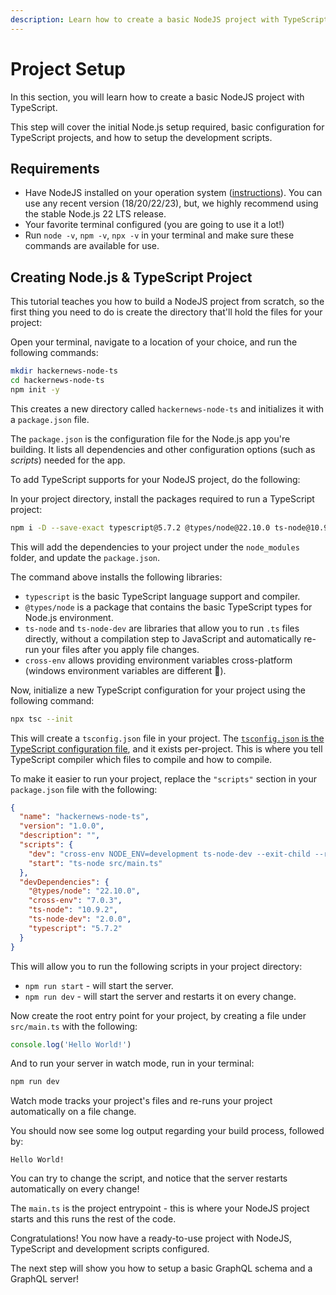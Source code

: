 ```yaml
---
description: Learn how to create a basic NodeJS project with TypeScript.
---
```



# Project Setup

In this section, you will learn how to create a basic NodeJS project with TypeScript.

This step will cover the initial Node.js setup required, basic configuration for TypeScript
projects, and how to setup the development scripts.

## Requirements

- Have NodeJS installed on your operation system
  ([instructions](https://nodejs.org/en/download/package-manager)). You can use any recent version
  (18/20/22/23), but, we highly recommend using the stable Node.js 22 LTS release.
- Your favorite terminal configured (you are going to use it a lot!)
- Run `node -v`, `npm -v`, `npx -v` in your terminal and make sure these commands are available for
  use.

## Creating Node.js & TypeScript Project

This tutorial teaches you how to build a NodeJS project from scratch, so the first thing you need to
do is create the directory that'll hold the files for your project:

Open your terminal, navigate to a location of your choice, and run the following commands:

```sh
mkdir hackernews-node-ts
cd hackernews-node-ts
npm init -y
```

This creates a new directory called `hackernews-node-ts` and initializes it with a `package.json`
file.

The `package.json` is the configuration file for the Node.js app you're building. It lists all
dependencies and other configuration options (such as _scripts_) needed for the app.

To add TypeScript supports for your NodeJS project, do the following:

In your project directory, install the packages required to run a TypeScript project:

```sh npm2yarn
npm i -D --save-exact typescript@5.7.2 @types/node@22.10.0 ts-node@10.9.2 ts-node-dev@2.0.0 cross-env@7.0.3
```

This will add the dependencies to your project under the `node_modules` folder, and update the
`package.json`.

The command above installs the following libraries:

- `typescript` is the basic TypeScript language support and compiler.
- `@types/node` is a package that contains the basic TypeScript types for Node.js environment.
- `ts-node` and `ts-node-dev` are libraries that allow you to run `.ts` files directly, without a
  compilation step to JavaScript and automatically re-run your files after you apply file changes.
- `cross-env` allows providing environment variables cross-platform (windows environment variables
  are different 🤷).

Now, initialize a new TypeScript configuration for your project using the following command:

```sh
npx tsc --init
```

This will create a `tsconfig.json` file in your project. The
[`tsconfig.json` is the TypeScript configuration file](https://typescriptlang.org/docs/handbook/tsconfig-json.html),
and it exists per-project. This is where you tell TypeScript compiler which files to compile and how
to compile.

To make it easier to run your project, replace the `"scripts"` section in your `package.json` file
with the following:

```json filename="package.json" {6-7}
{
  "name": "hackernews-node-ts",
  "version": "1.0.0",
  "description": "",
  "scripts": {
    "dev": "cross-env NODE_ENV=development ts-node-dev --exit-child --respawn src/main.ts",
    "start": "ts-node src/main.ts"
  },
  "devDependencies": {
    "@types/node": "22.10.0",
    "cross-env": "7.0.3",
    "ts-node": "10.9.2",
    "ts-node-dev": "2.0.0",
    "typescript": "5.7.2"
  }
}
```

This will allow you to run the following scripts in your project directory:

- `npm run start` - will start the server.
- `npm run dev` - will start the server and restarts it on every change.

Now create the root entry point for your project, by creating a file under `src/main.ts` with the
following:

```ts filename="src/main.ts"
console.log('Hello World!')
```

And to run your server in watch mode, run in your terminal:

```sh npm2yarn
npm run dev
```

<Callout>
  Watch mode tracks your project's files and re-runs your project automatically on a file change.
</Callout>

You should now see some log output regarding your build process, followed by:

```text
Hello World!
```

<Callout>
  You can try to change the script, and notice that the server restarts automatically on every
  change!
</Callout>

The `main.ts` is the project entrypoint - this is where your NodeJS project starts and this runs the
rest of the code.

Congratulations! You now have a ready-to-use project with NodeJS, TypeScript and development scripts
configured.

The next step will show you how to setup a basic GraphQL schema and a GraphQL server!
